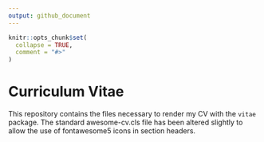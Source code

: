 ```yaml
---
output: github_document
---
```


```r
knitr::opts_chunk$set(
  collapse = TRUE,
  comment = "#>"
)
```
# Curriculum Vitae

This repository contains the files necessary to render my CV with the `vitae` package. The standard awesome-cv.cls file has been altered slightly to allow the use of fontawesome5 icons in section headers. 
